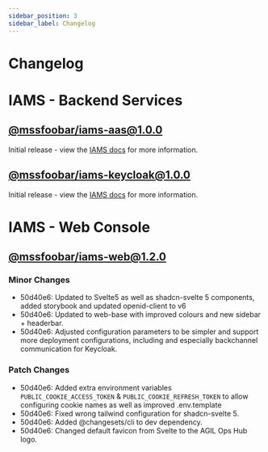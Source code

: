 ```yaml
---
sidebar_position: 3
sidebar_label: Changelog
---
```


# Changelog

# IAMS - Backend Services

## [@mssfoobar/iams-aas@1.0.0](https://github.com/mssfoobar/iams/releases/tag/v1.0.0)

Initial release - view the [IAMS docs](/docs/docs/modules/iams/overview/features) for more information.

## [@mssfoobar/iams-keycloak@1.0.0](https://github.com/mssfoobar/iams/releases/tag/v1.0.0)

Initial release - view the [IAMS docs](/docs/docs/modules/iams/overview/features) for more information.

# IAMS - Web Console

## [@mssfoobar/iams-web@1.2.0](https://github.com/mssfoobar/iams-web/releases/tag/v1.2.0)

### Minor Changes

-   50d40e6: Updated to Svelte5 as well as shadcn-svelte 5 components, added storybook and updated openid-client to v6
-   50d40e6: Updated to web-base with improved colours and new sidebar + headerbar.
-   50d40e6: Adjusted configuration parameters to be simpler and support more deployment configurations, including and
    especially backchannel communication for Keycloak.

### Patch Changes

-   50d40e6: Added extra environment variables `PUBLIC_COOKIE_ACCESS_TOKEN` & `PUBLIC_COOKIE_REFRESH_TOKEN` to allow
    configuring cookie names as well as improved .env.template
-   50d40e6: Fixed wrong tailwind configuration for shadcn-svelte 5.
-   50d40e6: Added @changesets/cli to dev dependency.
-   50d40e6: Changed default favicon from Svelte to the AGIL Ops Hub logo.
